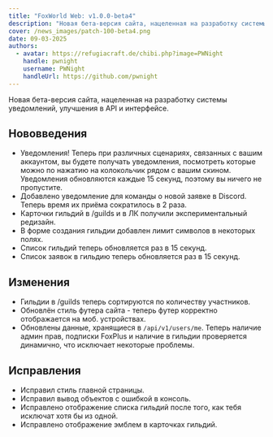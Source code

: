 ```yaml
---
title: "FoxWorld Web: v1.0.0-beta4"
description: "Новая бета-версия сайта, нацеленная на разработку системы уведомлений, улучшения в API и интерфейсе."
cover: /news_images/patch-100-beta4.png
date: 09-03-2025
authors:
  - avatar: https://refugiacraft.de/chibi.php?image=PWNight
    handle: pwnight
    username: PWNight
    handleUrl: https://github.com/pwnight
---
```

Новая бета-версия сайта, нацеленная на разработку системы уведомлений, улучшения в API и интерфейсе.
## Нововведения
* Уведомления! Теперь при различных сценариях, связанных с вашим аккаунтом, вы будете получать уведомления, посмотреть которые можно по нажатию на колокольчик рядом с вашим скином.
Уведомления обновляются каждые 15 секунд, поэтому вы ничего не пропустите.
* Добавлено уведомление для команды о новой заявке в Discord. Теперь время их приёма сократилось в 2 раза.
* Карточки гильдий в /guilds и в ЛК получили экспериментальный редизайн.
* В форме создания гильдии добавлен лимит символов в некоторых полях.
* Список гильдий теперь обновляется раз в 15 секунд.
* Список заявок в гильдию теперь обновляется раз в 15 секунд.
## Изменения
* Гильдии в /guilds теперь сортируются по количеству участников.
* Обновлён стиль футера сайта - теперь футер корректно отображается на моб. устройствах.
* Обновлены данные, хранящиеся в `/api/v1/users/me`. 
Теперь наличие админ прав, подписки FoxPlus и наличие в гильдии проверяется динамично, что исключает некоторые проблемы.
## Исправления
* Исправил стиль главной страницы.
* Исправил вывод объектов с ошибкой в консоль.
* Исправлено отображение списка гильдий после того, как тебя исключат хотя бы из одной.
* Исправлено отображение эмблем в карточках гильдий.
